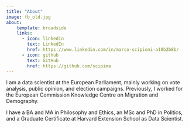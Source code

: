 ```yaml
---
title: "About"
image: fb_old.jpg
about: 
    template: broadside    
    links: 
      - icon: linkedin
        text: LinkedIn
        href: https://www.linkedin.com/in/marco-scipioni-a10b2b8b/
      - icon: github
        text: GitHub
        href: https://github.com/scipima
---
```


I am a data scientist at the European Parliament, mainly working on vote analysis, public opinion, and election campaigns. Previously, I worked for the European Commission Knowledge Centre on Migration and Demography.

I have a BA and MA in Philosophy and Ethics, an MSc and PhD in Politics, and a Graduate Certificate at Harvard Extension School as Data Scientist.
